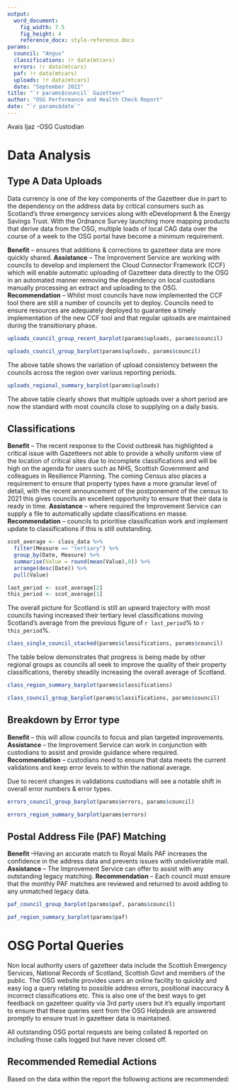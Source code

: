 ```yaml
---
output: 
  word_document:
    fig_width: 7.5
    fig_height: 4
    reference_docx: style-reference.docx
params:
  council: "Angus"
  classifications: !r data(mtcars)
  errors: !r data(mtcars)
  paf: !r data(mtcars)
  uploads: !r data(mtcars)
  date: "September 2022"
title: "`r params$council` Gazetteer"
author: "OSG Performance and Health Check Report"
date: "`r params$date`"
---
```


Avais Ijaz -OSG Custodian

\newpage 

# Data Analysis

## Type A Data Uploads
Data currency is one of the key components of the Gazetteer due in part to the dependency on the address data by critical consumers such as Scotland’s three emergency services along with eDevelopment & the Energy Savings Trust. With the Ordnance Survey launching more mapping products that derive data from the OSG, multiple loads of local CAG data over the course of a week to the OSG portal have become a minimum requirement. 

**Benefit** – ensures that additions & corrections to gazetteer data are more quickly shared. 
**Assistance** – The Improvement Service are working with councils to develop and implement the Cloud Connector Framework (CCF) which will enable automatic uploading of Gazetteer data directly to the OSG in an automated manner removing the dependency on local custodians manually processing an extract and uploading to the OSG.
**Recommendation** – Whilst most councils have now implemented the CCF tool there are still a number of councils yet to deploy. Councils need to ensure resources are adequately deployed to guarantee a timely implementation of the new CCF tool and that regular uploads are maintained during the transitionary phase.

```r

uploads_council_group_recent_barplot(params$uploads, params$council)
```


```r

uploads_council_group_barplot(params$uploads, params$council)

```

The above table shows the variation of upload consistency between the councils across the region over various reporting periods.

```r

uploads_regional_summary_barplot(params$uploads)
```

The above table clearly shows that multiple uploads over a short period are now the standard with most councils close to supplying on a daily basis.

## Classifications
**Benefit** – The recent response to the Covid outbreak has highlighted a critical issue with Gazetteers not able to provide a wholly uniform view of the location of critical sites due to incomplete classifications and will be high on the agenda for users such as NHS, Scottish Government and colleagues in Resilience Planning. The coming Census also places a requirement to ensure that property types have a more granular level of detail, with the recent announcement of the postponement of the census to 2021 this gives councils an excellent opportunity to ensure that their data is ready in time.
**Assistance** – where required the Improvement Service can supply a file to automatically update classifications en masse.
**Recommendation** – councils to prioritise classification work and implement update to classifications if this is still outstanding.

```r
scot_average <- class_data %>% 
  filter(Measure == "tertiary") %>%
  group_by(Date, Measure) %>% 
  summarise(Value = round(mean(Value),0)) %>%
  arrange(desc(Date)) %>%
  pull(Value)

last_period <- scot_average[2]
this_period <- scot_average[1]

```

The overall picture for Scotland is still an upward trajectory with most councils having increased their tertiary level classifications moving Scotland’s average from the previous figure of `r last_period`% to `r this_period`%.

```r

class_single_council_stacked(params$classifications, params$council)
```

The table below demonstrates that progress is being made by other regional groups as councils all seek to improve the quality of their property classifications, thereby steadily increasing the overall average of Scotland. 

```r

class_region_summary_barplot(params$classifications)
```

```r

class_council_group_barplot(params$classifications, params$council)

```

## Breakdown by Error type 
**Benefit** – this will allow councils to focus and plan targeted improvements.
**Assistance** – the Improvement Service can work in conjunction with custodians to assist and provide guidance where required.
**Recommendation** – custodians need to ensure that data meets the current validations and keep error levels to within the national average.

Due to recent changes in validations custodians will see a notable shift in overall error numbers & error types.

```r

errors_council_group_barplot(params$errors, params$council)
```

```r

errors_region_summary_barplot(params$errors)
```

## Postal Address File (PAF) Matching
**Benefit** –Having an accurate match to Royal Mails PAF increases the confidence in the address data and prevents issues with undeliverable mail.
**Assistance** – The Improvement Service can offer to assist with any outstanding legacy matching.
**Recommendation** – Each council must ensure that the monthly PAF matches are reviewed and returned to avoid adding to any unmatched legacy data. 

```r
paf_council_group_barplot(params$paf, params$council)
```

```r
paf_region_summary_barplot(params$paf)
```

# OSG Portal Queries
Non local authority users of gazetteer data include the Scottish Emergency Services, National Records of Scotland, Scottish Govt and members of the public. The OSG website provides users an online facility to quickly and easy log a query relating to possible address errors, positional inaccuracy & incorrect classifications etc. This is also one of the best ways to get feedback on gazetteer quality via 3rd party users but it’s equally important to ensure that these queries sent from the OSG Helpdesk are answered promptly to ensure trust in gazetteer data is maintained.

All outstanding OSG portal requests are being collated & reported on including those calls logged but have never closed off.


## Recommended Remedial Actions 
Based on the data within the report the following actions are recommended:


